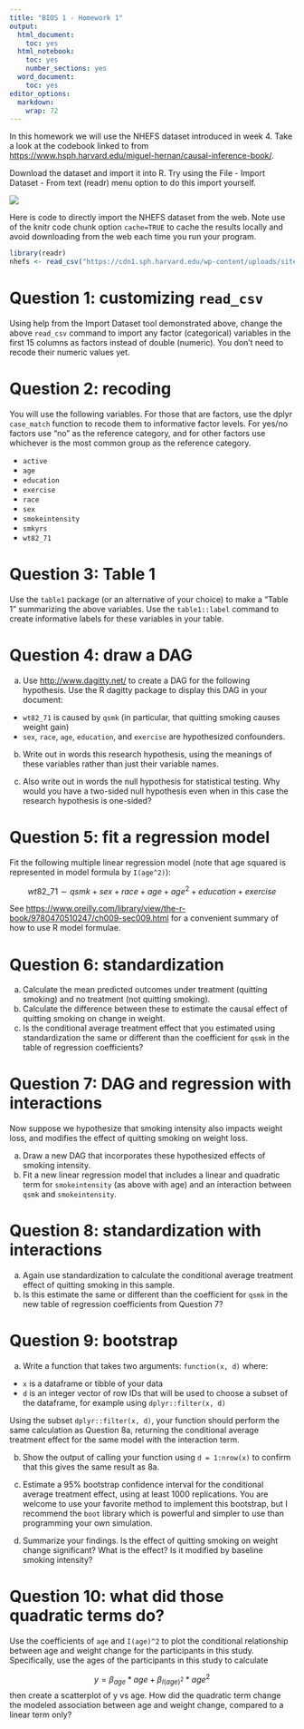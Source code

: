 ```yaml
---
title: "BIOS 1 - Homework 1"
output:
  html_document: 
    toc: yes
  html_notebook:
    toc: yes
    number_sections: yes
  word_document:
    toc: yes
editor_options:
  markdown:
    wrap: 72
---
```


In this homework we will use the NHEFS dataset introduced in week 4.
Take a look at the codebook linked to from
<https://www.hsph.harvard.edu/miguel-hernan/causal-inference-book/>.

Download the dataset and import it into R. Try using the File - Import
Dataset - From text (readr) menu option to do this import yourself.

![](images/screenshot_importdataset.png)

Here is code to directly import the NHEFS dataset from the web. Note use
of the knitr code chunk option `cache=TRUE` to cache the results locally
and avoid downloading from the web each time you run your program.

```r
library(readr)
nhefs <- read_csv("https://cdn1.sph.harvard.edu/wp-content/uploads/sites/1268/1268/20/nhefs.csv")
```

# Question 1: customizing `read_csv`

Using help from the Import Dataset tool demonstrated above, change the
above `read_csv` command to import any factor (categorical) variables in
the first 15 columns as factors instead of double (numeric). You don't
need to recode their numeric values yet.

# Question 2: recoding

You will use the following variables. For those that are factors, use
the dplyr `case_match` function to recode them to informative factor
levels. For yes/no factors use "no" as the reference category, and for other 
factors use whichever is the most common group as the reference category.

-   `active`
-   `age`
-   `education`
-   `exercise`
-   `race`
-   `sex`
-   `smokeintensity`
-   `smkyrs`
-   `wt82_71`

# Question 3: Table 1

Use the `table1` package (or an alternative of your choice) to make a
"Table 1" summarizing the above variables. Use the `table1::label`
command to create informative labels for these variables in your table.

# Question 4: draw a DAG

a. Use <http://www.dagitty.net/> to create a DAG for the following
hypothesis. Use the R dagitty package to display this DAG in your
document:

-   `wt82_71` is caused by `qsmk` (in particular, that quitting smoking causes weight gain)
-   `sex`, `race`, `age`, `education`, and `exercise` are hypothesized confounders.

b. Write out in words this research hypothesis, using the meanings of these
variables rather than just their variable names.

c. Also write out in words the null hypothesis for statistical testing. Why 
would you have a two-sided null hypothesis even when in this case the research
hypothesis is one-sided?

# Question 5: fit a regression model

Fit the following multiple linear regression model (note that age
squared is represented in model formula by `I(age^2)`):

$$ 
wt82\_71 \sim qsmk + sex + race + age + age^2 + education + exercise 
$$

See
<https://www.oreilly.com/library/view/the-r-book/9780470510247/ch009-sec009.html>
for a convenient summary of how to use R model formulae.

# Question 6: standardization

a.  Calculate the mean predicted outcomes under treatment (quitting
    smoking) and no treatment (not quitting smoking).
b.  Calculate the difference between these to estimate the causal effect
    of quitting smoking on change in weight.
c.  Is the conditional average treatment effect that you estimated using 
    standardization the same or different than the coefficient for `qsmk` in the 
    table of regression coefficients?

# Question 7: DAG and regression with interactions

Now suppose we hypothesize that smoking intensity also impacts weight loss,
and modifies the effect of quitting smoking on weight loss. 

a.  Draw a new DAG that incorporates these hypothesized effects of smoking intensity.
b.  Fit a new linear regression model that includes a linear and quadratic term 
for `smokeintensity` (as above with age) and an interaction between `qsmk` and
`smokeintensity`.

# Question 8: standardization with interactions

a. Again use standardization to calculate the conditional average treatment effect 
of quitting smoking in this sample.
b. Is this estimate the same or different than the coefficient for `qsmk` in the 
    new table of regression coefficients from Question 7?

# Question 9: bootstrap

a. Write a function that takes two arguments: `function(x, d)` where:
* `x` is a dataframe or tibble of your data
* `d` is an integer vector of row IDs that will be used to choose a subset of 
the dataframe, for example using `dplyr::filter(x, d)`

Using the subset `dplyr::filter(x, d)`, your function should perform the same calculation
as Question 8a, returning the conditional average treatment effect for the same model
with the interaction term.

b. Show the output of calling your function using `d = 1:nrow(x)` to confirm
that this gives the same result as 8a. 

c. Estimate a 95% bootstrap confidence interval for the conditional average
treatment effect, using at least 1000 replications. You are welcome to use your 
favorite method to implement this bootstrap, but I recommend the `boot` library
which is powerful and simpler to use than programming your own simulation.

d. Summarize your findings. Is the effect of quitting smoking on weight change
significant? What is the effect? Is it modified by baseline smoking intensity?

# Question 10: what did those quadratic terms do?

Use the coefficients of `age` and `I(age)^2` to plot the conditional relationship 
between age and weight change for the participants in this study. Specifically,
use the ages of the participants in this study to calculate

$$
y = \beta_{age} * age + \beta_{I(age)^2} * age^2
$$
then create a scatterplot of y vs age. How did the quadratic term change the 
modeled association between age and weight change, compared to a linear term only?
